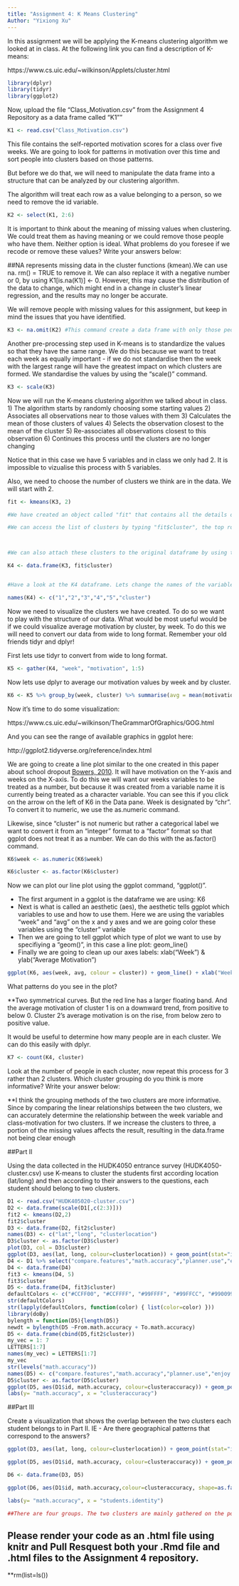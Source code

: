 ```yaml
---
title: "Assignment 4: K Means Clustering"
Author: "Yixiong Xu"
---
```


In this assignment we will be applying the K-means clustering algorithm we looked at in class. At the following link you can find a description of K-means:

https://www.cs.uic.edu/~wilkinson/Applets/cluster.html


```r
library(dplyr)
library(tidyr)
library(ggplot2)
```

Now, upload the file "Class_Motivation.csv" from the Assignment 4 Repository as a data frame called "K1""
```r

K1 <- read.csv("Class_Motivation.csv")

```

This file contains the self-reported motivation scores for a class over five weeks. We are going to look for patterns in motivation over this time and sort people into clusters based on those patterns.

But before we do that, we will need to manipulate the data frame into a structure that can be analyzed by our clustering algorithm.

The algorithm will treat each row as a value belonging to a person, so we need to remove the id variable.

```r

K2 <- select(K1, 2:6)

```

It is important to think about the meaning of missing values when clustering. We could treat them as having meaning or we could remove those people who have them. Neither option is ideal. What problems do you foresee if we recode or remove these values? Write your answers below:

##NA represents missing data in the cluster functions (kmean).We can use na. rm() = TRUE to remove it. We can also replace it with a negative number or 0, by using K1[is.na(K1)] <- 0. However, this may cause the distribution of the data to change, which might end in a change in cluster's linear regression, and the results may no longer be accurate.


We will remove people with missing values for this assignment, but keep in mind the issues that you have identified.


```r

K3 <- na.omit(K2) #This command create a data frame with only those people with no missing values. It "omits" all rows with missing values, also known as a "listwise deletion". EG - It runs down the list deleting rows as it goes.

```

Another pre-processing step used in K-means is to standardize the values so that they have the same range. We do this because we want to treat each week as equally important - if we do not standardise then the week with the largest range will have the greatest impact on which clusters are formed. We standardise the values by using the "scale()" command.

```r

K3 <- scale(K3)

```


Now we will run the K-means clustering algorithm we talked about in class. 
1) The algorithm starts by randomly choosing some starting values 
2) Associates all observations near to those values with them
3) Calculates the mean of those clusters of values
4) Selects the observation closest to the mean of the cluster
5) Re-associates all observations closest to this observation
6) Continues this process until the clusters are no longer changing

Notice that in this case we have 5 variables and in class we only had 2. It is impossible to vizualise this process with 5 variables.

Also, we need to choose the number of clusters we think are in the data. We will start with 2.

```r
fit <- kmeans(K3, 2)

#We have created an object called "fit" that contains all the details of our clustering including which observations belong to each cluster.

#We can access the list of clusters by typing "fit$cluster", the top row corresponds to the original order the rows were in. Notice we have deleted some rows.



#We can also attach these clusters to the original dataframe by using the "data.frame" command to create a new data frame called K4.

K4 <- data.frame(K3, fit$cluster)


#Have a look at the K4 dataframe. Lets change the names of the variables to make it more convenient with the names() command.
```

```r
names(K4) <- c("1","2","3","4","5","cluster")
```

Now we need to visualize the clusters we have created. To do so we want to play with the structure of our data. What would be most useful would be if we could visualize average motivation by cluster, by week. To do this we will need to convert our data from wide to long format. Remember your old friends tidyr and dplyr!

First lets use tidyr to convert from wide to long format.
```r

K5 <- gather(K4, "week", "motivation", 1:5)
```

Now lets use dplyr to average our motivation values by week and by cluster.

```r

K6 <- K5 %>% group_by(week, cluster) %>% summarise(avg = mean(motivation))

```

Now it's time to do some visualization: 

https://www.cs.uic.edu/~wilkinson/TheGrammarOfGraphics/GOG.html

And you can see the range of available graphics in ggplot here:

http://ggplot2.tidyverse.org/reference/index.html

We are going to create a line plot similar to the one created in this paper about school dropout [Bowers, 2010](http://pareonline.net/pdf/v15n7.pdf). It will have motivation on the Y-axis and weeks on the X-axis. To do this we will want our weeks variables to be treated as a number, but because it was created from a variable name it is currently being treated as a character variable. You can see this if you click on the arrow on the left of K6 in the Data pane. Week is designated by "chr". To convert it to numeric, we use the as.numeric command. 

Likewise, since "cluster" is not numeric but rather a categorical label we want to convert it from an "integer" format to a "factor" format so that ggplot does not treat it as a number. We can do this with the as.factor() command.

```r

K6$week <- as.numeric(K6$week)

K6$cluster <- as.factor(K6$cluster)

```

Now we can plot our line plot using the ggplot command, "ggplot()".

- The first argument in a ggplot is the dataframe we are using: K6
- Next is what is called an aesthetic (aes), the aesthetic tells ggplot which variables to use and how to use them. Here we are using the variables "week" and "avg" on the x and y axes and we are going color these variables using the "cluster" variable
- Then we are going to tell ggplot which type of plot we want to use by specifiying a "geom()", in this case a line plot: geom_line()
- Finally we are going to clean up our axes labels: xlab("Week") & ylab("Average Motivation")

```r

ggplot(K6, aes(week, avg, colour = cluster)) + geom_line() + xlab("Week") + ylab("Average Motivation")

```

What patterns do you see in the plot?

**Two symmetrical curves. But the red line has a larger floating band. And the average motivation of cluster 1 is on a downward trend, from positive to below 0. Cluster 2's average motivation is on the rise, from below zero to positive value.


It would be useful to determine how many people are in each cluster. We can do this easily with dplyr.

```r
K7 <- count(K4, cluster)
```

Look at the number of people in each cluster, now repeat this process for 3 rather than 2 clusters. Which cluster grouping do you think is more informative? Write your answer below:

**I think the grouping methods of the two clusters are more informative. Since by comparing the linear relationships between the two clusters, we can accurately determine the relationship between the week variable and class-motivation for two clusters. If we increase the clusters to three, a portion of the missing values affects the result, resulting in the data.frame not being clear enough

##Part II

Using the data collected in the HUDK4050 entrance survey (HUDK4050-cluster.csv) use K-means to cluster the students first according location (lat/long) and then according to their answers to the questions, each student should belong to two clusters.

```r
D1 <- read.csv("HUDK405020-cluster.csv")
D2 <- data.frame(scale(D1[,c(2:3)]))
fit2 <- kmeans(D2,2)
fit2$cluster
D3 <- data.frame(D2, fit2$cluster)
names(D3) <- c("lat","long", "clusterlocation")
D3$cluster <- as.factor(D3$cluster)
plot(D3, col = D3$cluster)
ggplot(D3, aes(lat, long, colour=clusterlocation)) + geom_point(stat="identity", fill= "blue", colour= "black", size = 1)
D4 <- D1 %>% select("compare.features","math.accuracy","planner.use","enjoy.discuss","enjoy.group","meet.deadline") %>% scale
D4 <- data.frame(D4)
fit3 <- kmeans(D4, 5)
fit3$cluster
D5 <- data.frame(D4, fit3$cluster)
defaultColors <- c("#CCFF00", "#CCFFFF", "#99FFFF", "#99FFCC", "#990099", "#9999FF", "#999999")
str(defaultColors)
str(lapply(defaultColors, function(color) { list(color=color) }))
library(doBy) 
bylength = function(D5){length(D5)}
newdt = bylength(D5 ~From.math.accuracy + To.math.accuracy)
D5 <- data.frame(cbind(D5,fit2$cluster))
my_vec = 1: 7
LETTERS[1:7]
names(my_vec) = LETTERS[1:7]
my_vec
str(levels("math.accuracy"))
names(D5) <- c("compare.features","math.accuracy","planner.use","enjoy.discuss","enjoy.group","meet.deadline","clusteraccuracy")
D5$cluster <- as.factor(D5$cluster)
ggplot(D5, aes(D1$id, math.accuracy, colour=clusteraccuracy)) + geom_point(stat="identity", fill= "blue", colour= "lightblue", size = 1)
labs(y= "math.accuracy", x = "clusteraccuracy")

```


##Part III

Create a visualization that shows the overlap between the two clusters each student belongs to in Part II. IE - Are there geographical patterns that correspond to the answers? 

```r

ggplot(D3, aes(lat, long, colour=clusterlocation)) + geom_point(stat="identity", fill= "blue", colour= "black", size = 1)

ggplot(D5, aes(D1$id, math.accuracy, colour=clusteraccuracy)) + geom_point(stat="identity", fill= "blue", colour= "red", size = 1)

D6 <- data.frame(D3, D5)

ggplot(D6, aes(D1$id, math.accuracy,colour=clusteraccuracy, shape=as.factor(D3$clusterlocation))) + geom_point(fill= "grey", colour= "green", size = 1.2)

labs(y= "math.accuracy", x = "students.identity")

##There are four groups. The two clusters are mainly gathered on the positive correlation of 0.4 of math.accuracy.

```


## Please render your code as an .html file using knitr and Pull Resquest both your .Rmd file and .html files to the Assignment 4 repository.
**rm(list=ls())
